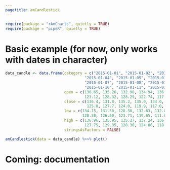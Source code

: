 ```yaml
---
pagetitle: amCandlestick
---
```


```r
require(package = "rAmCharts", quietly = TRUE)
require(package = "pipeR", quietly = TRUE)
```

# Basic example (for now, only works with dates in character)

```r
data_candle <- data.frame(category = c("2015-01-01", "2015-01-02", "2015-01-03",
                                   "2015-01-04", "2015-01-05", "2015-01-06",
                                   "2015-01-07", "2015-01-08", "2015-01-09",
                                   "2015-01-10", "2015-01-11", "2015-01-20"),
                          open = c(136.65, 135.26, 132.90, 134.94, 136.76, 131.11,
                                   123.12, 128.32, 128.29, 122.74, 117.01, 122.01),
                          close = c(136.4, 131.8, 135.2, 135.0, 134.0, 126.3, 
                                    125.0, 127.7, 124.0, 119.9, 117.0, 122.0),
                          low = c(134.15, 131.50, 128.30, 132.63, 132.00, 125.09,
                                  120.30, 126.50, 123.71, 119.65, 111.62, 119.82),
                          high = c(136.96, 135.95, 135.27, 137.24, 136.86, 133.00,
                                   127.75, 129.35, 128.30, 124.86, 118.50, 123.50), 
                          stringsAsFactors = FALSE)

amCandlestick(data = data_candle) %>>% plot()
```

# Coming: documentation